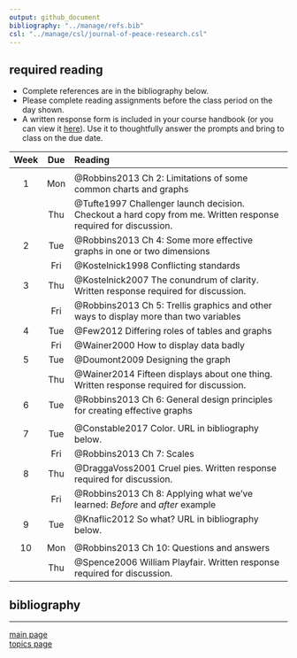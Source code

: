 ```yaml
---
output: github_document
bibliography: "../manage/refs.bib" 
csl: "../manage/csl/journal-of-peace-research.csl"
---
```


## required reading 

- Complete references are in the bibliography below. 
- Please complete reading assignments before the class period on the day shown. 
- A written response form is included in your course handbook (or you can view it [here](../cm/read-01_reading-response-form.pdf)). Use it to thoughtfully answer the prompts and bring to class on the due date.

|Week  |Due    |Reading        |
|:----:|:----:|:----------------------------------------------------- |
| | | 
| 1 | Mon | @Robbins2013 Ch 2: Limitations of some common charts and graphs 
|  | Thu | @Tufte1997 Challenger launch decision. Checkout a hard copy from me. Written response required for discussion.|
| 2 | Tue | @Robbins2013 Ch 4: Some more effective graphs in one or two dimensions |
|  | Fri | @Kostelnick1998 Conflicting standards |
| 3 | Thu | @Kostelnick2007 The conundrum of clarity. Written response required for discussion.|
|  | Fri | @Robbins2013 Ch 5: Trellis graphics and other ways to display more than two variables |
| 4 | Tue | @Few2012 Differing roles of tables and graphs |
|   | Fri | @Wainer2000 How to display data badly |
| 5 | Tue | @Doumont2009  Designing the graph |
|   | Thu | @Wainer2014 Fifteen displays about one thing. Written response required for discussion.|
| 6 | Tue | @Robbins2013 Ch 6: General design principles for creating effective graphs   |
| | | 
| 7 | Tue | @Constable2017 Color. URL in bibliography below.   |
|   | Fri | @Robbins2013 Ch 7: Scales |
| 8 | Thu | @DraggaVoss2001 Cruel pies. Written response required for discussion.|
|   | Fri | @Robbins2013 Ch 8: Applying what we've learned: *Before* and *after* example |
| 9 | Tue | @Knaflic2012 So what? URL in bibliography below.   |
| | | 
| 10 | Mon | @Robbins2013 Ch 10: Questions and answers  |
|   | Thu | @Spence2006 William Playfair. Written response required for discussion.|



## bibliography

<div id="refs"></div>


---

[main page](../README.md)<br>
[topics page](README-by-topic.md)




